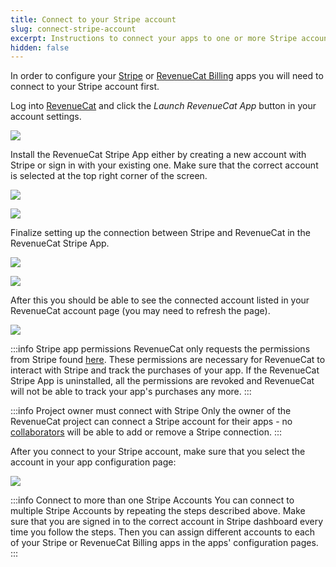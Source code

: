 ```yaml
---
title: Connect to your Stripe account
slug: connect-stripe-account
excerpt: Instructions to connect your apps to one or more Stripe accounts 
hidden: false
---
```


In order to configure your [Stripe](/web/stripe) or [RevenueCat Billing](/web/revenuecat-billing) apps you will need to connect to your Stripe account first. 

Log into [RevenueCat](https://app.revenuecat.com/settings/account) and click the _Launch RevenueCat App_ button in your account settings. 

![](/images/connect-stripe-account/dev-account-link-stripe-app.png)

Install the RevenueCat Stripe App either by creating a new account with Stripe or sign in with your existing one. Make sure that the correct account is selected at the top right corner of the screen.

![](/images/connect-stripe-account/stripe-account-selection.png)

![](/images/connect-stripe-account/stripe-app-install.png)

Finalize setting up the connection between Stripe and RevenueCat in the RevenueCat Stripe App. 

![](/images/connect-stripe-account/stripe-app-settings.png)

![](/images/connect-stripe-account/stripe-app-sign-in-to-rc.png)

After this you should be able to see the connected account listed in your RevenueCat account page (you may need to refresh the page).

![](/images/connect-stripe-account/stripe-account-connected.png)

:::info Stripe app permissions 
RevenueCat only requests the permissions from Stripe found [here](https://marketplace.stripe.com/apps/revenuecat). These permissions are necessary for RevenueCat to interact with Stripe and track the purchases of your app. If the RevenueCat Stripe App is uninstalled, all the permissions are revoked and RevenueCat will not be able to track your app's purchases any more.
:::

:::info Project owner must connect with Stripe
Only the owner of the RevenueCat project can connect a Stripe account for their apps - no [collaborators](/projects/collaborators) will be able to add or remove a Stripe connection.
:::

After you connect to your Stripe account, make sure that you select the account in your app configuration page:

![](/images/connect-stripe-account/configure-stripe-account-in-app-config.png)

:::info Connect to more than one Stripe Accounts
You can connect to multiple Stripe Accounts by repeating the steps described above. Make sure that you are signed in to the correct account in Stripe dashboard every time you follow the steps. Then you can assign different accounts to each of your Stripe or RevenueCat Billing apps in the apps' configuration pages.
:::
